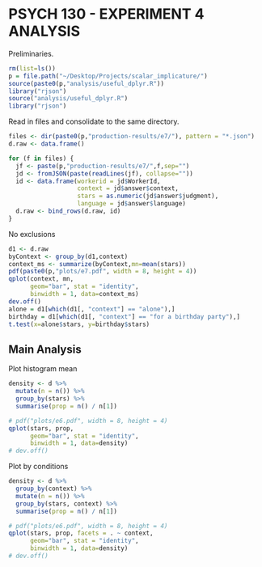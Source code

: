 PSYCH 130 - EXPERIMENT 4 ANALYSIS
=================================

Preliminaries.

```r
rm(list=ls())
p = file.path("~/Desktop/Projects/scalar_implicature/")
source(paste0(p,"analysis/useful_dplyr.R"))
library("rjson")
source("analysis/useful_dplyr.R")
library("rjson")
```

Read in files and consolidate to the same directory. 

```r

files <- dir(paste0(p,"production-results/e7/"), pattern = "*.json")
d.raw <- data.frame()

for (f in files) {
  jf <- paste(p,"production-results/e7/",f,sep="")
  jd <- fromJSON(paste(readLines(jf), collapse=""))
  id <- data.frame(workerid = jd$WorkerId, 
                   context = jd$answer$context,
                   stars = as.numeric(jd$answer$judgment),
                   language = jd$answer$language)
  d.raw <- bind_rows(d.raw, id)
}
```

No exclusions 

```r
d1 <- d.raw
byContext <- group_by(d1,context)
context_ms <- summarize(byContext,mn=mean(stars))
pdf(paste0(p,"plots/e7.pdf", width = 8, height = 4))
qplot(context, mn,
      geom="bar", stat = "identity",
      binwidth = 1, data=context_ms)
dev.off()
alone = d1[which(d1[, "context"] == "alone"),]
birthday = d1[which(d1[, "context"] == "for a birthday party"),]
t.test(x=alone$stars, y=birthday$stars)
```

Main Analysis
-------------

Plot histogram mean

```r
density <- d %>%
  mutate(n = n()) %>%
  group_by(stars) %>%
  summarise(prop = n() / n[1])

# pdf("plots/e6.pdf", width = 8, height = 4)
qplot(stars, prop, 
      geom="bar", stat = "identity",
      binwidth = 1, data=density)
# dev.off()
```

Plot by conditions

```r
density <- d %>%
  group_by(context) %>%
  mutate(n = n()) %>%
  group_by(stars, context) %>%
  summarise(prop = n() / n[1])

# pdf("plots/e6.pdf", width = 8, height = 4)
qplot(stars, prop, facets = . ~ context, 
      geom="bar", stat = "identity",
      binwidth = 1, data=density)
# dev.off()


```
